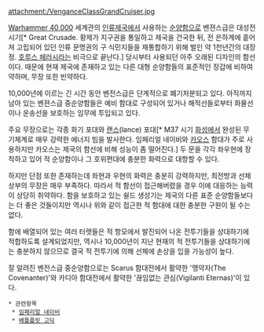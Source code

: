 {{{+1 '''Vengeance Class Grand Cruiser'''}}}

attachment:/VenganceClassGrandCruiser.jpg

[[Warhammer 40,000]] 세계관의 [[인류제국]]에서 사용하는 [[순양함]]으로 벤젼스급은 대성전 시기[* Great Crusade. 황제가 지구권을 통일하고 제국을 건국한 뒤, 전 은하계에 흩어져 고립되어 있던 인류 문명권의 구 식민지들을 재통합하기 위해 벌인 약 1천년간의 대장정. [[호루스 헤러시]]라는 비극으로 끝난다.] 당시부터 사용되던 아주 오래된 디자인의 함선이다. 때문에 현재 제국에 존재하고 있는 다른 대형 순양함들의 표준적인 장갑에 비하여 약하며, 무장 또한 빈약하다.

10,000년에 이르는 긴 시간 동안 벤전스급은 단계적으로 폐기처분되고 있다. 아직까지 남아 있는 벤젼스급 중순양함들은 예비 함대로 구성되어 있거나 해적선들로부터 화물선이나 운송선을 보호하는 임무에 투입되고 있다.

주요 무장으로는 각종 화기 포대와 [[랜스]](lance) 포대[* M37 시기 [[화성]]에서 완성된 무기체계로 매우 강력한 에너지 빔을 발사한다. 임페리얼 네이비와 [[카오스]] 함대가 주로 사용하지만 카오스는 제국의 함선에 비해 성능이 좀 떨어진다.] 두 문을 각각 좌우현에 장착하고 있어 적 순양함이나 그 호위편대에 충분한 화력으로 대항할 수 있다.

하지만 단점 또한 존재하는데 좌현과 우현의 화력은 충분히 강력하지만, 최전방과 선체 상부의 무장은 매우 부족하다. 따라서 적 함선이 접근해버렸을 경우 이에 대응하는 능력이 상당히 취약하다. 함을 보호하고 있는 쉴드 생성기는 제국의 다른 표준 순양함들보다는 더 좋은 것들이지만 역시나 위와 같이 접근한 적 함대에 대한 충분한 구원이 될 수는 없다.

함에 배열되어 있는 여러 터렛들은 적 항모에서 발진되어 나온 전투기들을 상대하기에 적합하도록 설계되었지만, 역시나 10,000년이 지난 현재의 적 전투기들을 상대하기에는 충분하지 않으므로 결국 적 전투기에 의해 선체에 손상을 입을 가능성이 높다.

잘 알려진 벤전스급 중순양함으로는 Scarus 함대전에서 활약한 '맹약자(The Covenanter)'와 카디아 함대전에서 활약한 '끊임없는 관심(Vigilanti Eternas)'이 있다.

 * 관련항목
  * [[임페리얼 네이비]]
  * [[배틀플릿 고딕]]
